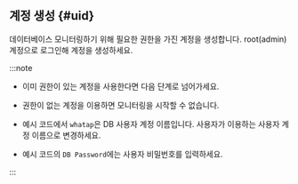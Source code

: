 ## 계정 생성 {#uid}

데이터베이스 모니터링하기 위해 필요한 권한을 가진 계정을 생성합니다. root(admin) 계정으로 로그인해 계정을 생성하세요.

:::note

* 이미 권한이 있는 계정을 사용한다면 다음 단계로 넘어가세요.

* 권한이 없는 계정을 이용하면 모니터링을 시작할 수 없습니다.

* 예시 코드에서 `whatap`은 DB 사용자 계정 이름입니다. 사용자가 이용하는 사용자 계정 이름으로 변경하세요.

* 예시 코드의 `DB Password`에는 사용자 비밀번호를 입력하세요.

:::